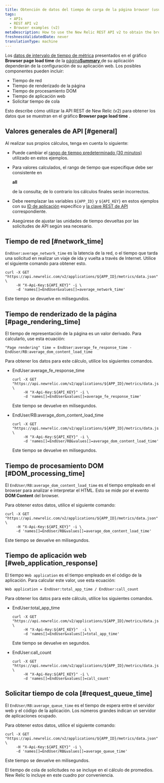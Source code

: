 ```yaml
---
title: Obtención de datos del tiempo de carga de la página browser (usuario final) (v2)
tags:
  - APIs
  - REST API v2
  - Browser examples (v2)
metaDescription: How to use the New Relic REST API v2 to obtain the browser transaction response time chart's data.
freshnessValidatedDate: never
translationType: machine
---
```


Los [datos de intervalo de tiempo de métrica](/docs/data-analysis/metrics/analyze-your-metrics/data-collection-metric-timeslice-event-data#timeslice-data) presentados en el gráfico <DNT>**Browser page load time**</DNT> de la [página<DNT>**Summary**</DNT> ](/docs/browser/new-relic-browser/getting-started/browser-overview-website-performance-glance)de su aplicación dependerán de la configuración de su aplicación web. Los posibles componentes pueden incluir:

* Tiempo de red
* Tiempo de renderizado de la página
* Tiempo de procesamiento DOM
* Tiempo de aplicación web
* Solicitar tiempo de cola

Esto describe cómo utilizar la API REST de New Relic (v2) para obtener los datos que se muestran en el gráfico <DNT>**Browser page load time**</DNT> .

## Valores generales de API [#general]

Al realizar sus propios cálculos, tenga en cuenta lo siguiente:

* Puede cambiar el [rango de tiempo predeterminado (30 minutos)](/docs/apm/apis/requirements/specifying-time-range-api-v2#api-call) utilizado en estos ejemplos.

* Para valores calculados, el rango de tiempo que especifique debe ser consistente en

  <DNT>**all**</DNT>

  de la consulta; de lo contrario los cálculos finales serán incorrectos.

* Debe reemplazar las variables `${APP_ID}` y `${API_KEY}` en estos ejemplos con su [ID de aplicación](/docs/apm/apis/requirements/identification-code) específico y [la clave REST de API](/docs/apis/rest-api-v2/requirements/rest-api-key#viewing) correspondiente.

* Asegúrese de ajustar las unidades de tiempo devueltas por las solicitudes de API según sea necesario.

## Tiempo de red [#network_time]

`EndUser:average_network_time` es la latencia de la red, o el tiempo que tarda una solicitud en realizar un viaje de ida y vuelta a través de Internet. Utilice el siguiente comando para obtener esto.

```
curl -X GET "https://api.newrelic.com/v2/applications/${APP_ID}/metrics/data.json" \
     -H "X-Api-Key:${API_KEY}" -i \
     -d 'names[]=EndUser&values[]=average_network_time'
```

Este tiempo se devuelve en milisegundos.

## Tiempo de renderizado de la página [#page_rendering_time]

El tiempo de representación de la página es un valor derivado. Para calcularlo, use esta ecuación:

```
"Page rendering" time = EndUser:average_fe_response_time - EndUser/RB:average_dom_content_load_time
```

Para obtener los datos para este cálculo, utilice los siguientes comandos.

* EndUser:average_fe_response_time

  ```
  curl -X GET "https://api.newrelic.com/v2/applications/${APP_ID}/metrics/data.json" \
       -H "X-Api-Key:${API_KEY}" -i \
       -d 'names[]=EndUser&values[]=average_fe_response_time'
  ```

  Este tiempo se devuelve en milisegundos.

* EndUser/RB:average_dom_content_load_time

  ```
  curl -X GET "https://api.newrelic.com/v2/applications/${APP_ID}/metrics/data.json" \
       -H "X-Api-Key:${API_KEY}" -i \
       -d 'names[]=EndUser/RB&values[]=average_dom_content_load_time'
  ```

  Este tiempo se devuelve en milisegundos.

## Tiempo de procesamiento DOM [#DOM_processing_time]

El `EndUser/RB:average_dom_content_load_time` es el tiempo empleado en el browser para analizar e interpretar el HTML. Esto se mide por el evento <DNT>**DOM Content**</DNT> del browser.

Para obtener estos datos, utilice el siguiente comando:

```
curl -X GET "https://api.newrelic.com/v2/applications/${APP_ID}/metrics/data.json" \
     -H "X-Api-Key:${API_KEY}" -i \
     -d 'names[]=EndUser/RB&values[]=average_dom_content_load_time'
```

Este tiempo se devuelve en milisegundos.

## Tiempo de aplicación web [#web_application_response]

El tiempo `Web application` es el tiempo empleado en el código de la aplicación. Para calcular este valor, use esta ecuación:

```
Web application = EndUser:total_app_time / EndUser:call_count
```

Para obtener los datos para este cálculo, utilice los siguientes comandos.

* EndUser:total_app_time

  ```
  curl -X GET "https://api.newrelic.com/v2/applications/${APP_ID}/metrics/data.json" \
       -H "X-Api-Key:${API_KEY}"  -i \
       -d 'names[]=EndUser&values[]=total_app_time'
  ```

  Este tiempo se devuelve en segundos.

* EndUser:call_count

  ```
  curl -X GET "https://api.newrelic.com/v2/applications/${APP_ID}/metrics/data.json" \
       -H "X-Api-Key:${API_KEY}" -i \
       -d 'names[]=EndUser&values[]=call_count'
  ```

## Solicitar tiempo de cola [#request_queue_time]

El `EndUser/RB:average_queue_time` es el tiempo de espera entre el servidor web y el código de la aplicación. Los números grandes indican un servidor de aplicaciones ocupado.

Para obtener estos datos, utilice el siguiente comando:

```
curl -X GET "https://api.newrelic.com/v2/applications/${APP_ID}/metrics/data.json" \
     -H "X-Api-Key:${API_KEY}" -i \
     -d 'names[]=EndUser/RB&values[]=average_queue_time'
```

Este tiempo se devuelve en milisegundos.

El tiempo de cola de solicitudes no se incluye en el cálculo de promedios. New Relic lo incluye en este cuadro por conveniencia.
